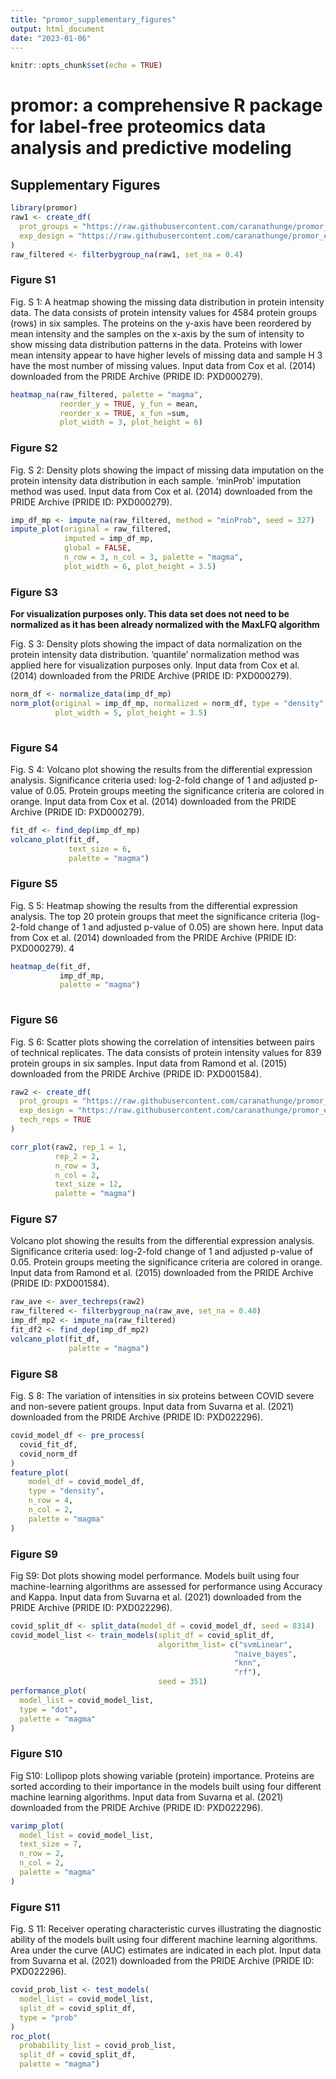 ---
title: "promor_supplementary_figures"
output: html_document
date: "2023-01-06"
---

```{r setup, include=FALSE}
knitr::opts_chunk$set(echo = TRUE)
```

# promor: a comprehensive R package for label-free proteomics data analysis and predictive modeling

## Supplementary Figures


```{r upload}
library(promor)
raw1 <- create_df(
  prot_groups = "https://raw.githubusercontent.com/caranathunge/promor_example_data/main/pg1.txt",
  exp_design = "https://raw.githubusercontent.com/caranathunge/promor_example_data/main/ed1.txt"
)
raw_filtered <- filterbygroup_na(raw1, set_na = 0.4)
```

### Figure S1

Fig. S 1: A heatmap showing the missing data distribution in protein intensity data. The data consists
of protein intensity values for 4584 protein groups (rows) in six samples. The proteins on the y-axis have
been reordered by mean intensity and the samples on the x-axis by the sum of intensity to show missing
data distribution patterns in the data. Proteins with lower mean intensity appear to have higher levels of
missing data and sample H 3 have the most number of missing values. Input data from Cox et al. (2014)
downloaded from the PRIDE Archive (PRIDE ID: PXD000279).

```{r heatmapna}
heatmap_na(raw_filtered, palette = "magma", 
           reorder_y = TRUE, y_fun = mean,
           reorder_x = TRUE, x_fun =sum,
           plot_width = 3, plot_height = 6)
```


### Figure S2

Fig. S 2: Density plots showing the impact of missing data imputation on the protein intensity data
distribution in each sample. ‘minProb’ imputation method was used. Input data from Cox et al. (2014)
downloaded from the PRIDE Archive (PRIDE ID: PXD000279).

```{r imputeplot}
imp_df_mp <- impute_na(raw_filtered, method = "minProb", seed = 327)
impute_plot(original = raw_filtered, 
            imputed = imp_df_mp, 
            global = FALSE, 
            n_row = 3, n_col = 3, palette = "magma",
            plot_width = 6, plot_height = 3.5)
```


### Figure S3

**For visualization purposes only. This data set does not need to be normalized as it has been already normalized with the MaxLFQ algorithm**

Fig. S 3: Density plots showing the impact of data normalization on the protein intensity data distribution.
‘quantile’ normalization method was applied here for visualization purposes only. Input data from Cox et al.
(2014) downloaded from the PRIDE Archive (PRIDE ID: PXD000279).

```{r normeplot}
norm_df <- normalize_data(imp_df_mp)
norm_plot(original = imp_df_mp, normalized = norm_df, type = "density", palette = "magma",
          plot_width = 5, plot_height = 3.5)
     
```    



### Figure S4

Fig. S 4: Volcano plot showing the results from the differential expression analysis. Significance criteria
used: log-2-fold change of 1 and adjusted p-value of 0.05. Protein groups meeting the significance criteria
are colored in orange. Input data from Cox et al. (2014) downloaded from the PRIDE Archive (PRIDE ID:
PXD000279).


```{r volcanoplot}
fit_df <- find_dep(imp_df_mp)
volcano_plot(fit_df,
             text_size = 6,
             palette = "magma")
```   



### Figure S5

Fig. S 5: Heatmap showing the results from the differential expression analysis. The top 20 protein groups
that meet the significance criteria (log-2-fold change of 1 and adjusted p-value of 0.05) are shown here. Input
data from Cox et al. (2014) downloaded from the PRIDE Archive (PRIDE ID: PXD000279).
4


```{r heatmapde}
heatmap_de(fit_df,
           imp_df_mp,
           palette = "magma")
   
```   

### Figure S6

Fig. S 6: Scatter plots showing the correlation of intensities between pairs of technical replicates. The data
consists of protein intensity values for 839 protein groups in six samples. Input data from Ramond et al.
(2015) downloaded from the PRIDE Archive (PRIDE ID: PXD001584).

```{r corrplot}
raw2 <- create_df(
  prot_groups = "https://raw.githubusercontent.com/caranathunge/promor_example_data/main/pg2.txt",
  exp_design = "https://raw.githubusercontent.com/caranathunge/promor_example_data/main/ed2.txt",
  tech_reps = TRUE
)

corr_plot(raw2, rep_1 = 1, 
          rep_2 = 2,
          n_row = 3, 
          n_col = 2, 
          text_size = 12, 
          palette = "magma")
```         
   
### Figure S7

Volcano plot showing the results from the differential expression analysis. Significance criteria
used: log-2-fold change of 1 and adjusted p-value of 0.05. Protein groups meeting the significance criteria
are colored in orange. Input data from Ramond et al. (2015) downloaded from the PRIDE Archive (PRIDE
ID: PXD001584).

```{r volcanoplot2}
raw_ave <- aver_techreps(raw2)
raw_filtered <- filterbygroup_na(raw_ave, set_na = 0.40)
imp_df_mp2 <- impute_na(raw_filtered)
fit_df2 <- find_dep(imp_df_mp2)
volcano_plot(fit_df, 
             palette = "magma")

```
    
### Figure S8

Fig. S 8: The variation of intensities in six proteins between COVID severe and non-severe patient groups.
Input data from Suvarna et al. (2021) downloaded from the PRIDE Archive (PRIDE ID: PXD022296).
         
```{r preprocess}
covid_model_df <- pre_process(
  covid_fit_df, 
  covid_norm_df
)
feature_plot(
    model_df = covid_model_df,
    type = "density",
    n_row = 4,
    n_col = 2,
    palette = "magma"
)
```

### Figure S9

Fig S9: Dot plots showing model performance. Models built using four machine-learning algorithms are
assessed for performance using Accuracy and Kappa. Input data from Suvarna et al. (2021) downloaded
from the PRIDE Archive (PRIDE ID: PXD022296).

```{r perforplot}
covid_split_df <- split_data(model_df = covid_model_df, seed = 8314)
covid_model_list <- train_models(split_df = covid_split_df, 
                                 algorithm_list= c("svmLinear",
                                                  "naive_bayes",
                                                  "knn",
                                                  "rf"),
                                 seed = 351)
performance_plot(
  model_list = covid_model_list,
  type = "dot",
  palette = "magma"
)
```


### Figure S10

Fig S10: Lollipop plots showing variable (protein) importance. Proteins are sorted according to their
importance in the models built using four different machine learning algorithms. Input data from Suvarna
et al. (2021) downloaded from the PRIDE Archive (PRIDE ID: PXD022296).

```{r varimp}
varimp_plot(
  model_list = covid_model_list,
  text_size = 7,
  n_row = 2,
  n_col = 2,
  palette = "magma"
)
```
     
     
### Figure S11

Fig. S 11: Receiver operating characteristic curves illustrating the diagnostic ability of the models built
using four different machine learning algorithms. Area under the curve (AUC) estimates are indicated in each
plot. Input data from Suvarna et al. (2021) downloaded from the PRIDE Archive (PRIDE ID: PXD022296).
     
``` {r rocplot}
covid_prob_list <- test_models(
  model_list = covid_model_list,
  split_df = covid_split_df,
  type = "prob"
)
roc_plot(
  probability_list = covid_prob_list,
  split_df = covid_split_df,
  palette = "magma")
```
     
     
     
     
